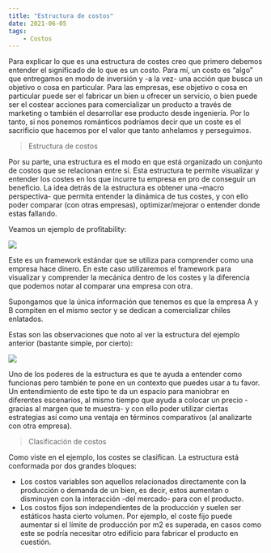 ```yaml
---
title: "Estructura de costos"
date: 2021-06-05
tags: 
    - Costos
---
```


Para explicar lo que es una estructura de costes creo que primero debemos entender el significado de lo que es un costo. Para mí, un costo es “algo” que entregamos en modo de inversión y -a la vez- una acción que busca un objetivo o cosa en particular. Para las empresas, ese objetivo o cosa en particular puede ser el fabricar un bien u ofrecer un servicio, o bien puede ser el costear acciones para comercializar un producto a través de marketing o también el desarrollar ese producto desde ingeniería. Por lo tanto, si nos ponemos románticos podríamos decir que un coste es el sacrificio que hacemos por el valor que tanto anhelamos y perseguimos.

> Estructura de costos

Por su parte, una estructura es el modo en que está organizado un conjunto de costos que se relacionan entre sí. Esta estructura te permite visualizar y entender los costes en los que incurre tu empresa en pro de conseguir un beneficio. La idea detrás de la estructura es obtener una –macro perspectiva- que permita entender la dinámica de tus costes, y con ello poder comparar (con otras empresas), optimizar/mejorar o entender donde estas fallando.

Veamos un ejemplo de profitability:

![](./imagen1.png)

Este es un framework estándar que se utiliza para comprender como una empresa hace dinero. En este caso utilizaremos el framework para visualizar y comprender la mecánica dentro de los costes y la diferencia que podemos notar al comparar una empresa con otra.

Supongamos que la única información que tenemos es que la empresa A y B compiten en el mismo sector y se dedican a comercializar chiles enlatados.

Estas son las observaciones que noto al ver la estructura del ejemplo anterior (bastante simple, por cierto): 

![](./imagen2.png)

Uno de los poderes de la estructura es que te ayuda a entender como funcionas pero también te pone en un contexto que puedes usar a tu favor. Un entendimiento de este tipo te da un espacio para maniobrar en diferentes escenarios, al mismo tiempo que ayuda a colocar un precio -gracias al margen que te muestra- y con ello poder utilizar ciertas estrategias así como una ventaja en términos comparativos (al analizarte con otra empresa).

> Clasificación de costos 

Como viste en el ejemplo, los costes se clasifican. La estructura está conformada por dos grandes bloques: 

* Los costos variables son aquellos relacionados directamente con la producción o demanda de un bien, es decir, estos aumentan o disminuyen con la interacción -del mercado- para con el producto.
* Los costos fijos son independientes de la producción y suelen ser estáticos hasta cierto volumen. Por ejemplo, el coste fijo puede aumentar si el límite de producción por m2 es superada, en casos como este se podría necesitar otro edificio para fabricar el producto en cuestión.